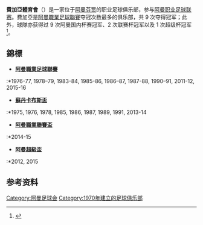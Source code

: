 {{noteTA|G1=Football|T=zh-cn:芬贾体育俱乐部;zh-tw:芬賈體育俱樂部;zh-hk:費加亞體育會;}}
{{Infobox football club
| clubname    = 費加亞<br/>{{lang|ar|نادي فنجاء الرياضي}}
| image_size  = 
| fullname    = 費加亞體育會
| nickname    = 国王（Al-Malik）
| founded     = {{Start date and age|1970}}
| chairman    = 赛义夫·阿卜杜拉·苏姆里
| manager     = 阿卜杜勒-拉希姆·哈吉里
| league      = [[阿曼職業足球聯賽|阿曼職業足球聯賽]]
| season      = 2017–18
| position    = 阿曼職，第 12 位（降班）
| website     = http://www.fanja-city.com/
}}
'''費加亞體育會'''（{{lang-ar|نادي فنجاء الرياضي}}）是一家位于[[阿曼|阿曼]][[芬贾|芬贾]]的职业足球俱乐部，参与[[阿曼职业足球联赛|阿曼职业足球联赛]]。費加亞是[[阿曼職業足球聯賽|阿曼職業足球聯賽]]夺冠次数最多的俱乐部，共 9 次夺得冠军；此外，球隊亦获得过 9 次阿曼国内杯赛冠军、2 次联赛杯冠军以及 1 次超级杯冠军<ref>{{cite web | url = http://www.national-football-teams.com/club/5710/2013_1/Fanja_Club.html | title = Fanja Club | publisher = national-football-teams.com | access-date = 2016-09-30 | archive-date = 2017-12-31 | archive-url = https://web.archive.org/web/20171231051712/http://www.national-football-teams.com/club/5710/2013_1/Fanja_Club.html | dead-url = no }}</ref>。

== 錦標 ==
*'''[[阿曼職業足球聯賽|阿曼職業足球聯賽]]'''
:*1976-77, 1978–79, 1983-84, 1985-86, 1986–87, 1987-88, 1990–91, 2011-12, 2015-16

*'''[[蘇丹卡布斯盃|蘇丹卡布斯盃]]'''
:*1975, 1976, 1978, 1985, 1986, 1987, 1989, 1991, 2013-14

*'''[[阿曼職業聯賽盃|阿曼職業聯賽盃]]'''
:*2014-15

*'''[[阿曼超級盃|阿曼超級盃]]'''
:*2012, 2015

== 参考资料 ==
{{Reflist}}
[[Category:阿曼足球会|Category:阿曼足球会]]
[[Category:1970年建立的足球俱乐部|Category:1970年建立的足球俱乐部]]